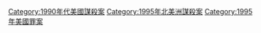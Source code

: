 {{Portal|美國}}
{{Year by category
|m=1
|c=9
|d=9
|y=5
|cat=美國謀殺案
|sortkey=United States
|parent=美國各年謀殺案
|subcat=1995年各國謀殺案
}}

[[Category:1990年代美國謀殺案|Category:1990年代美國謀殺案]]
[[Category:1995年北美洲謀殺案|Category:1995年北美洲謀殺案]]
[[Category:1995年美國罪案|Category:1995年美國罪案]]